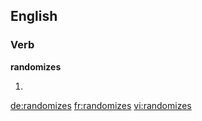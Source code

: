 ==English==

===Verb===
'''randomizes'''

# {{third-person singular of|[[randomize]]}}

[[de:randomizes]]
[[fr:randomizes]]
[[vi:randomizes]]